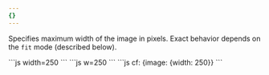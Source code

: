 ```yaml
---
{}
---
```


Specifies maximum width of the image in pixels. Exact behavior depends on the `fit` mode (described below).

<Tabs>
  <TabItem label="URL format">
    ```js 
    width=250
    ```
  </TabItem>
  <TabItem label="URL format alias">
    ```js 
    w=250
    ```
  </TabItem>
  <TabItem label="Workers">
  ```js 
  cf: {image: {width: 250}}
  ```
  </TabItem>
</Tabs>